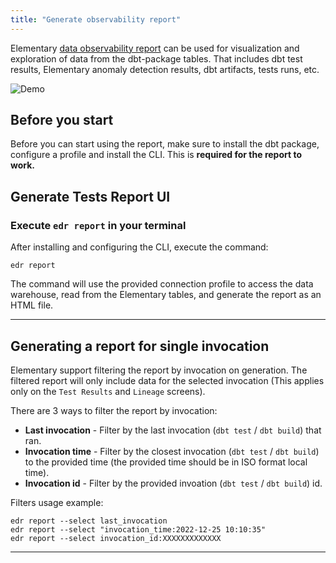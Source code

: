 ```yaml
---
title: "Generate observability report"
---
```


Elementary [data observability report](/understand-elementary/elementary-report-ui) can be used for visualization and exploration of data from the dbt-package tables. That includes dbt test results, Elementary anomaly detection results, dbt artifacts, tests runs, etc.

<Frame>
  <img
    src="https://raw.githubusercontent.com/elementary-data/elementary/master/static/report_ui.gif"
    alt="Demo"
  />
</Frame>

## Before you start

Before you can start using the report, make sure to install the dbt package, configure a profile and install the CLI.
This is **required for the report to work.**

<Accordion title="dbt package installation">

<Snippet file="install-dbt-package.mdx" />

</Accordion>

<Accordion title="Configure connection profile">

<Snippet file="add-connection-profile.mdx" />

</Accordion>

<Accordion title="Install CLI">

<Snippet file="install-cli.mdx" />

</Accordion>

## Generate Tests Report UI

### Execute `edr report` in your terminal

After installing and configuring the CLI, execute the command:

```shell
edr report
```

The command will use the provided connection profile to access the data warehouse, read from the Elementary tables, and generate the report as an HTML file.

---

## Generating a report for single invocation

Elementary support filtering the report by invocation on generation.
The filtered report will only include data for the selected invocation (This applies only on the `Test Results` and `Lineage` screens).

There are 3 ways to filter the report by invocation:

- **Last invocation** - Filter by the last invocation (`dbt test` / `dbt build`) that ran.
- **Invocation time** - Filter by the closest invocation (`dbt test` / `dbt build`) to the provided time (the provided time should be in ISO format local time).
- **Invocation id** - Filter by the provided invoation (`dbt test` / `dbt build`) id.

Filters usage example:

```shell edr report invocation filters
edr report --select last_invocation
edr report --select "invocation_time:2022-12-25 10:10:35"
edr report --select invocation_id:XXXXXXXXXXXXX
```

---

<Snippet file="share-report.mdx" />
